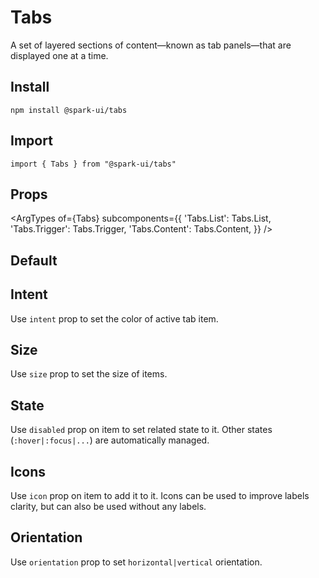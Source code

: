 


<Meta of={stories} />

# Tabs

A set of layered sections of content—known as tab panels—that are displayed one at a time.

## Install

```
npm install @spark-ui/tabs
```

## Import

```
import { Tabs } from "@spark-ui/tabs"
```

## Props

<ArgTypes
  of={Tabs}
  subcomponents={{
    'Tabs.List': Tabs.List,
    'Tabs.Trigger': Tabs.Trigger,
    'Tabs.Content': Tabs.Content,
  }}
/>

## Default

<Canvas of={stories.Default} />

## Intent

Use `intent` prop to set the color of active tab item.

<Canvas of={stories.Intent} />

## Size

Use `size` prop to set the size of items.

<Canvas of={stories.Size} />

## State

Use `disabled` prop on item to set related state to it. Other states (`:hover|:focus|...`) are automatically managed.

<Canvas of={stories.State} />

## Icons

Use `icon` prop on item to add it to it. Icons can be used to improve labels clarity, but can also be used without any labels.

<Canvas of={stories.Iconed} />

## Orientation

Use `orientation` prop to set `horizontal|vertical` orientation.

<Canvas of={stories.Orientation} />
